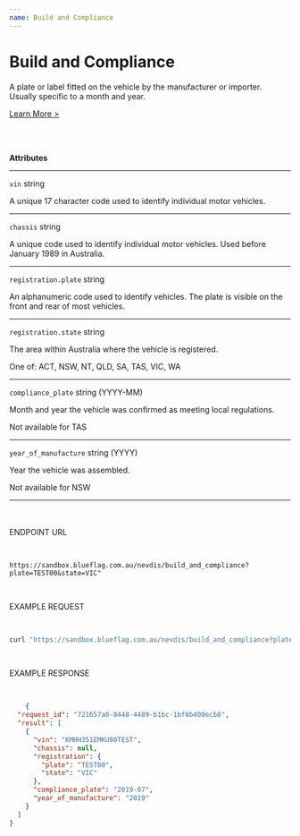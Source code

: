 ```yaml
---
name: Build and Compliance
---
```




<NextSeo
    title='Build and Compliance'
    description='A plate or label fitted on the vehicle by the manufacturer or importer. Usually specific to a month and year.'
/>

<HStack>
<Box className="attributes" h="100%" px="40px" py="10px">

# Build and Compliance

A plate or label fitted on the vehicle by the manufacturer or importer. Usually specific to a month and year.
<br />

[Learn More >](https://blueflag.com.au/blog/build-and-compliance-plates/)

<br /> <br />

**Attributes**
___

`vin` <span className="smaller-text">string</span>

A unique 17 character code used to identify individual motor vehicles.

___

`chassis` <span className="smaller-text">string</span>

A unique code used to identify individual motor vehicles. Used before January 1989 in Australia.

___

`registration.plate` <span className="smaller-text">string</span>

An alphanumeric code used to identify vehicles. The plate is visible on the front and rear of most vehicles.

___

`registration.state` <span className="smaller-text">string</span>

The area within Australia where the vehicle is registered.

<p className="smaller-text">One of: ACT, NSW, NT, QLD, SA, TAS, VIC, WA</p>

___

`compliance_plate` <span className="smaller-text">string (YYYY-MM)</span>

Month and year the vehicle was confirmed as meeting local regulations.

<p className="smaller-text">Not available for TAS</p>

___

`year_of_manufacture` <span className="smaller-text">string (YYYY)</span>

Year the vehicle was assembled.

<p className="smaller-text"> Not available for NSW </p>

___

<br />

</Box>

<Box className="box2" h="100%" px="40px" py="10px">

<br />

<div className="method-example-response">
    <div className="method-example-request-topbar">
        <div className="method-example-request-title">ENDPOINT URL</div>
    </div>
    <pre className="IntroSection-pre">

```
https://sandbox.blueflag.com.au/nevdis/build_and_compliance?plate=TEST00&state=VIC"
```

</pre>
</div>

<div className="method-example-response">
    <div className="method-example-request-topbar">
        <div className="method-example-request-title">EXAMPLE REQUEST</div>
    </div>
    <pre className="IntroSection-pre">

```bash
curl "https://sandbox.blueflag.com.au/nevdis/build_and_compliance?plate=TEST00&state=VIC" -H "Authorization: secret_SANDBOX_f1nlZOh0Xr1JvMgJy0d0l9i5JybnBEAYfl7isuU0_o-1GkBsaN8f"
```

</pre>
</div>


<div className="method-example-response">
    <div className="method-example-request-topbar">
        <div className="method-example-request-title">EXAMPLE RESPONSE</div>
    </div>
    <pre className="IntroSection-pre">

```json
    {
  "request_id": "721657a0-8448-4489-b1bc-1bf0b400ecb8",
  "result": [
    {
      "vin": "KMHH351EMKU00TEST",
      "chassis": null,
      "registration": {
        "plate": "TEST00",
        "state": "VIC"
      },
      "compliance_plate": "2019-07",
      "year_of_manufacture": "2019"
    }
  ]
}
```

</pre>
</div>

</Box>

</HStack>





